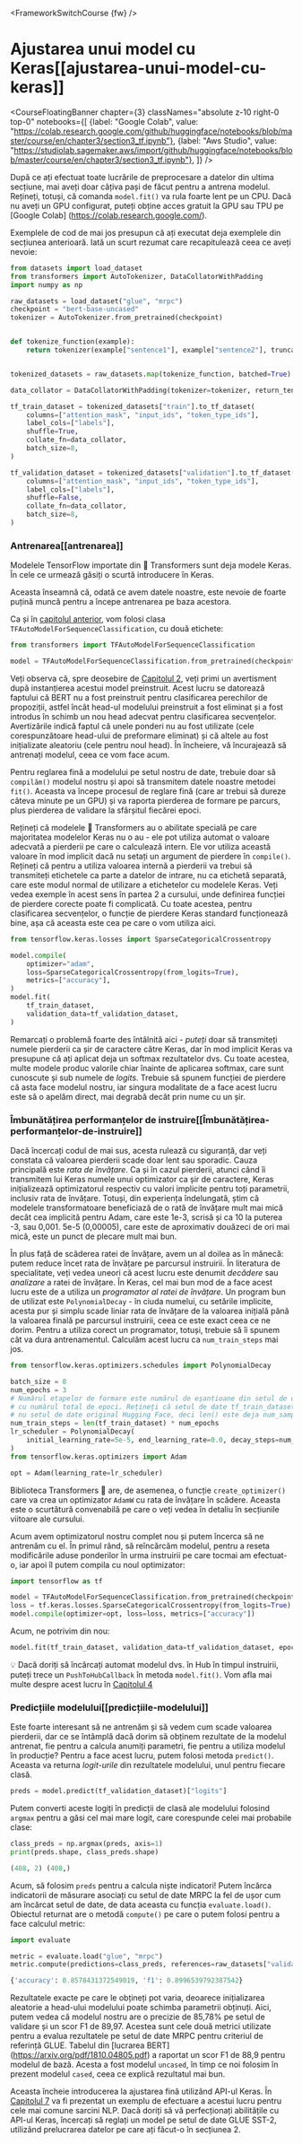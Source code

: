 <FrameworkSwitchCourse {fw} />

# Ajustarea unui model cu Keras[[ajustarea-unui-model-cu-keras]]

<CourseFloatingBanner chapter={3}
  classNames="absolute z-10 right-0 top-0"
  notebooks={[
    {label: "Google Colab", value: "https://colab.research.google.com/github/huggingface/notebooks/blob/master/course/en/chapter3/section3_tf.ipynb"},
    {label: "Aws Studio", value: "https://studiolab.sagemaker.aws/import/github/huggingface/notebooks/blob/master/course/en/chapter3/section3_tf.ipynb"},
]} />

După ce ați efectuat toate lucrările de preprocesare a datelor din ultima secțiune, mai aveți doar câțiva pași de făcut pentru a antrena modelul. Rețineți, totuși, că comanda `model.fit()` va rula foarte lent pe un CPU. Dacă nu aveți un GPU configurat, puteți obține acces gratuit la GPU sau TPU pe [Google Colab] (https://colab.research.google.com/).

Exemplele de cod de mai jos presupun că ați executat deja exemplele din secțiunea anterioară. Iată un scurt rezumat care recapitulează ceea ce aveți nevoie:

```py
from datasets import load_dataset
from transformers import AutoTokenizer, DataCollatorWithPadding
import numpy as np

raw_datasets = load_dataset("glue", "mrpc")
checkpoint = "bert-base-uncased"
tokenizer = AutoTokenizer.from_pretrained(checkpoint)


def tokenize_function(example):
    return tokenizer(example["sentence1"], example["sentence2"], truncation=True)


tokenized_datasets = raw_datasets.map(tokenize_function, batched=True)

data_collator = DataCollatorWithPadding(tokenizer=tokenizer, return_tensors="tf")

tf_train_dataset = tokenized_datasets["train"].to_tf_dataset(
    columns=["attention_mask", "input_ids", "token_type_ids"],
    label_cols=["labels"],
    shuffle=True,
    collate_fn=data_collator,
    batch_size=8,
)

tf_validation_dataset = tokenized_datasets["validation"].to_tf_dataset(
    columns=["attention_mask", "input_ids", "token_type_ids"],
    label_cols=["labels"],
    shuffle=False,
    collate_fn=data_collator,
    batch_size=8,
)
```

### Antrenarea[[antrenarea]]

Modelele TensorFlow importate din 🤗 Transformers sunt deja modele Keras. În cele ce urmează găsiți o scurtă introducere în Keras.

<Youtube id="rnTGBy2ax1c"/>

Aceasta înseamnă că, odată ce avem datele noastre, este nevoie de foarte puțină muncă pentru a începe antrenarea pe baza acestora.

<Youtube id="AUozVp78dhk"/>

Ca și în [capitolul anterior](/course/chapter2), vom folosi clasa `TFAutoModelForSequenceClassification`, cu două etichete: 

```py
from transformers import TFAutoModelForSequenceClassification

model = TFAutoModelForSequenceClassification.from_pretrained(checkpoint, num_labels=2)
```

Veți observa că, spre deosebire de [Capitolul 2](/course/chapter2), veți primi un avertisment după instanțierea acestui model preinstruit. Acest lucru se datorează faptului că BERT nu a fost preinstruit pentru clasificarea perechilor de propoziții, astfel încât head-ul modelului preinstruit a fost eliminat și a fost introdus în schimb un nou head adecvat pentru clasificarea secvențelor. Avertizările indică faptul că unele ponderi nu au fost utilizate (cele corespunzătoare head-ului de preformare eliminat) și că altele au fost inițializate aleatoriu (cele pentru noul head). În încheiere, vă încurajează să antrenați modelul, ceea ce vom face acum.

Pentru reglarea fină a modelului pe setul nostru de date, trebuie doar să `compilăm()` modelul nostru și apoi să transmitem datele noastre metodei `fit()`. Aceasta va începe procesul de reglare fină (care ar trebui să dureze câteva minute pe un GPU) și va raporta pierderea de formare pe parcurs, plus pierderea de validare la sfârșitul fiecărei epoci.

<Tip>

Rețineți că modelele 🤗 Transformers au o abilitate specială pe care majoritatea modelelor Keras nu o au - ele pot utiliza automat o valoare adecvată a pierderii pe care o calculează intern. Ele vor utiliza această valoare în mod implicit dacă nu setați un argument de pierdere în `compile()`. Rețineți că pentru a utiliza  valoarea internă a pierderii va trebui să transmiteți etichetele ca parte a datelor de intrare, nu ca etichetă separată, care este modul normal de utilizare a etichetelor cu modelele Keras. Veți vedea exemple în acest sens în partea 2 a cursului, unde definirea funcției de pierdere corecte poate fi complicată. Cu toate acestea, pentru clasificarea secvențelor, o funcție de pierdere Keras standard funcționează bine, așa că aceasta este cea pe care o vom utiliza aici.

</Tip>

```py
from tensorflow.keras.losses import SparseCategoricalCrossentropy

model.compile(
    optimizer="adam",
    loss=SparseCategoricalCrossentropy(from_logits=True),
    metrics=["accuracy"],
)
model.fit(
    tf_train_dataset,
    validation_data=tf_validation_dataset,
)
```

<Tip warning={true}>

Remarcați o problemă foarte des întâlnită aici - *puteți* doar să transmiteți numele pierderii ca șir de caractere către Keras, dar în mod implicit Keras va presupune că ați aplicat deja un softmax rezultatelor dvs. Cu toate acestea, multe modele produc valorile chiar înainte de aplicarea softmax, care sunt cunoscute și sub numele de *logits*. Trebuie să spunem funcției de pierdere că asta face modelul nostru, iar singura modalitate de a face acest lucru este să o apelăm direct, mai degrabă decât prin nume cu un șir.

</Tip>


### Îmbunătățirea performanțelor de instruire[[Îmbunătățirea-performanțelor-de-instruire]]

<Youtube id="cpzq6ESSM5c"/>

Dacă încercați codul de mai sus, acesta rulează cu siguranță, dar veți constata că valoarea pierderii scade doar lent sau sporadic. Cauza principală
este *rata de învățare*. Ca și în cazul pierderii, atunci când îi transmitem lui Keras numele unui optimizator ca șir de caractere, Keras inițializează
optimizatorul respectiv cu valori implicite pentru toți parametrii, inclusiv rata de învățare. Totuși, din experiența îndelungată, știm
că modelele transformatoare beneficiază de o rată de învățare mult mai mică decât cea implicită pentru Adam, care este 1e-3, scrisă și
ca 10 la puterea -3, sau 0,001. 5e-5 (0,00005), care este de aproximativ douăzeci de ori mai mică, este un punct de plecare mult mai bun.

În plus față de scăderea ratei de învățare, avem un al doilea as în mânecă: putem reduce încet rata de învățare
pe parcursul instruirii. În literatura de specialitate, veți vedea uneori că acest lucru este denumit *decădere* sau *analizare*
a ratei de învățare. În Keras, cel mai bun mod de a face acest lucru este de a utiliza un *programator al ratei de învățare*. Un program bun de utilizat este
`PolynomialDecay` - în ciuda numelui, cu setările implicite, acesta pur și simplu scade liniar rata de învățare de la valoarea inițială
până la valoarea finală pe parcursul instruirii, ceea ce este exact ceea ce ne dorim. Pentru a utiliza corect un programator,
totuși, trebuie să îi spunem cât va dura antrenamentul. Calculăm acest lucru ca `num_train_steps` mai jos.

```py
from tensorflow.keras.optimizers.schedules import PolynomialDecay

batch_size = 8
num_epochs = 3
# Numărul etapelor de formare este numărul de eșantioane din setul de date, împărțit la dimensiunea lotului, apoi înmulțit
# cu numărul total de epoci. Rețineți că setul de date tf_train_dataset de aici este un set de date tf.data.Dataset în loturi,
# nu setul de date original Hugging Face, deci len() este deja num_samples // batch_size.
num_train_steps = len(tf_train_dataset) * num_epochs
lr_scheduler = PolynomialDecay(
    initial_learning_rate=5e-5, end_learning_rate=0.0, decay_steps=num_train_steps
)
from tensorflow.keras.optimizers import Adam

opt = Adam(learning_rate=lr_scheduler)
```

<Tip>

Biblioteca Transformers 🤗 are, de asemenea, o funcție `create_optimizer()` care va crea un optimizator `AdamW` cu rata de învățare în scădere. Aceasta este o scurtătură convenabilă pe care o veți vedea în detaliu în secțiunile viitoare ale cursului.

</Tip>

Acum avem optimizatorul nostru complet nou și putem încerca să ne antrenăm cu el. În primul rând, să reîncărcăm modelul, pentru a reseta modificările aduse ponderilor în urma instruirii pe care tocmai am efectuat-o, iar apoi îl putem compila cu noul optimizator:

```py
import tensorflow as tf

model = TFAutoModelForSequenceClassification.from_pretrained(checkpoint, num_labels=2)
loss = tf.keras.losses.SparseCategoricalCrossentropy(from_logits=True)
model.compile(optimizer=opt, loss=loss, metrics=["accuracy"])
```

Acum, ne potrivim din nou:

```py
model.fit(tf_train_dataset, validation_data=tf_validation_dataset, epochs=3)
```

<Tip>

💡 Dacă doriți să încărcați automat modelul dvs. în Hub în timpul instruirii, puteți trece un `PushToHubCallback` în metoda `model.fit()`. Vom afla mai multe despre acest lucru în [Capitolul 4](/course/chapter4/3)

</Tip>

### Predicțiile modelului[[predicțiile-modelului]]

<Youtube id="nx10eh4CoOs"/>


Este foarte interesant să ne antrenăm și să vedem cum scade valoarea pierderii, dar ce se întâmplă dacă dorim să obținem rezultate de la modelul antrenat, fie pentru a calcula anumiți parametri, fie pentru a utiliza modelul în producție? Pentru a face acest lucru, putem folosi metoda `predict()`. Aceasta va returna *logit-urile* din rezultatele modelului, unul pentru fiecare clasă.

```py
preds = model.predict(tf_validation_dataset)["logits"]
```

Putem converti aceste logiți în predicții de clasă ale modelului folosind `argmax` pentru a găsi cel mai mare logit, care corespunde celei mai probabile clase:

```py
class_preds = np.argmax(preds, axis=1)
print(preds.shape, class_preds.shape)
```

```python out
(408, 2) (408,)
```
Acum, să folosim `preds` pentru a calcula niște indicatori! Putem încărca indicatorii de măsurare asociați cu setul de date MRPC la fel de ușor cum am încărcat setul de date, de data aceasta cu funcția `evaluate.load()`. Obiectul returnat are o metodă `compute()` pe care o putem folosi pentru a face calculul metric:

```py
import evaluate

metric = evaluate.load("glue", "mrpc")
metric.compute(predictions=class_preds, references=raw_datasets["validation"]["label"])
```

```python out
{'accuracy': 0.8578431372549019, 'f1': 0.8996539792387542}
```

Rezultatele exacte pe care le obțineți pot varia, deoarece inițializarea aleatorie a head-ului modelului poate schimba parametrii obținuți. Aici, putem vedea că modelul nostru are o precizie de 85,78% pe setul de validare și un scor F1 de 89,97. Acestea sunt cele două metrici utilizate pentru a evalua rezultatele pe setul de date MRPC pentru criteriul de referință GLUE. Tabelul din [lucrarea BERT] (https://arxiv.org/pdf/1810.04805.pdf) a raportat un scor F1 de 88,9 pentru modelul de bază. Acesta a fost modelul `uncased`, în timp ce noi folosim în prezent modelul `cased`, ceea ce explică rezultatul mai bun.

Aceasta încheie introducerea la ajustarea fină utilizând API-ul Keras. În [Capitolul 7](/course/chapter7) va fi prezentat un exemplu de efectuare a acestui lucru pentru cele mai comune sarcini NLP. Dacă doriți să vă perfecționați abilitățile cu API-ul Keras, încercați să reglați un model pe setul de date GLUE SST-2, utilizând prelucrarea datelor pe care ați făcut-o în secțiunea 2.
